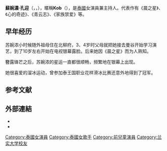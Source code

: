 {{NoteTA
|T=zh-cn:苏瓦南·康颖;zh-hant:蘇婉濃·孔迎;
|1=zh-cn:苏婉浓;zh-hant:蘇婉濃;
|2=zh-cn:孔迎;zh-hant:康颖;
}}
{{藝人
|姓名 = 蘇婉濃·孔迎
|類型 = 女演員
|圖片 = 
|圖片尺寸 = 
|圖片簡介 = 
|原名 = 苏婉浓·孔迎
|外文名 = สุวนันท์ คงยิ่ง
|外文 = 泰語
|羅馬拼音 = 
|英文名 = Suvanant Kongying
|暱稱 = Kob（กบ）
|其他藝名 = 
|國籍 = {{THA}}
|民族 = [[泰族|泰族]]
|籍貫 = [[北柳府|北柳府]]
|出生日期 = {{birth date and age|1978|7|22}}
|出生地點 = {{THA}}[[曼谷|曼谷]]
|逝世日期 = 
|逝世地點 = 
|職業 = [[演員|演員]]、[[歌手|歌手]]、[[主持|主持]]
|語言 = [[泰語|泰語]]
|教育程度 = 
|宗教信仰 =
|配偶 = 
|兒女 = 
|父母 = 安磊·孔迎（父）<br>乌篷拉·孔迎（母）
|音樂類型 = 
|演奏樂器 = 
|出身地 = 
|出道作 = 
|出道日期 = 1988年
|代表作 = 《晨之星》<br>《心的奇迹》<br>《青云志》<br>《家族禁爱》
|活躍年代 = 1988年至今
|唱片公司 = 
|經紀公司 = 
|網站 = 
|相關團體 = 
|獎項 = 
|IMDb = 
}}

'''蘇婉濃·孔迎'''（{{lang-th|สุวนันท์ คงยิ่ง}}，{{lang-en|Suvanant Kongying}}，{{bd|1978年|7月22日||}}），暱稱'''Kob'''（{{lang-th|กบ}}），是[[泰國|泰國]]女演員兼主持人。代表作有《晨之星》、《心的奇迹》、《青云志》、《家族禁爱》等。

== 早年经历 ==
苏婉浓小时候随外祖母住在北柳府，3、4岁时父母就把她接去曼谷开始学习演艺，到了10岁左右开始在电视银幕露脸。后来她因《晨之星》而为人熟知。

簪露锋芒之后，苏婉浓的星运一直都很顺畅，频繁地在银幕上出现。

她很喜爱的溜冰运动，曾参加泰王国职业花样滑冰比赛还意外地得到了冠军。

== 参考文献 ==
{{reflist}}

== 外部連結 ==
* {{imdb name}}
* {{douban people}}

{{authority control}}
{{DEFAULTSORT:Punnakant, Suvanant}}
[[Category:泰國女演員|Category:泰國女演員]]
[[Category:泰國女歌手|Category:泰國女歌手]]
[[Category:前兒童演員|Category:前兒童演員]]
[[Category:兰实大学校友|Category:兰实大学校友]]